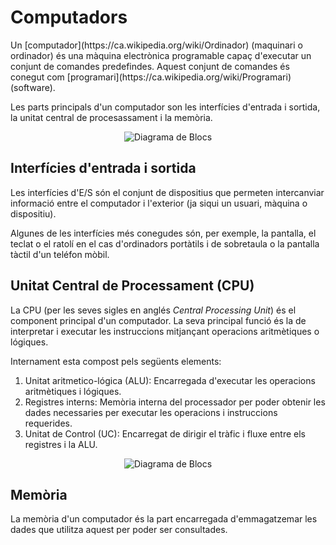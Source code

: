 
# Computadors
<Callout emoji="">
Un [computador](https://ca.wikipedia.org/wiki/Ordinador) (maquinari o ordinador) és una màquina electrònica programable capaç d'executar un conjunt de comandes predefindes.
Aquest conjunt de comandes és conegut com [programari](https://ca.wikipedia.org/wiki/Programari) (software).
</Callout>

Les parts principals d'un computador son les interfícies d'entrada i sortida, la unitat central de procesassament i la memòria.

<div align="center">

  <Bleed>![Diagrama de Blocs](../../public/arquitectura.png)</Bleed>
</div>

## Interfícies d'entrada i sortida

Les interfícies d'E/S són el conjunt de dispositius que permeten intercanviar informació entre el computador i l'exterior (ja siqui un usuari, màquina o dispositiu).

Algunes de les interfícies més conegudes són, per exemple, la pantalla, el teclat o el ratolí en el cas d'ordinadors portàtils i de sobretaula o la pantalla tàctil d'un teléfon mòbil.

## Unitat Central de Processament (CPU)

La CPU (per les seves sigles en anglés *Central Processing Unit*) és el component principal d'un computador. La seva principal funció és la de interpretar i executar les instruccions mitjançant operacions aritmètiques o lógiques.

Internament esta compost pels següents elements:
1. Unitat aritmetico-lógica (ALU): Encarregada d'executar les operacions aritmètiques i lógiques.
2. Registres interns: Memòria interna del processador per poder obtenir les dades necessaries per executar les operacions i instruccions requerides.
3. Unitat de Control (UC): Encarregat de dirigir el tràfic i fluxe entre els registres i la ALU.

<div align="center">

  <Bleed>![Diagrama de Blocs](../../public/CPU.png)</Bleed>
</div>

## Memòria

La memòria d'un computador és la part encarregada d'emmagatzemar les dades que utilitza aquest per poder ser consultades.